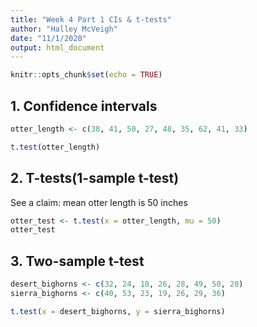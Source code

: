 ```yaml
---
title: "Week 4 Part 1 CIs & t-tests"
author: "Halley McVeigh"
date: "11/1/2020"
output: html_document
---
```


```r
knitr::opts_chunk$set(echo = TRUE)
```

## 1. Confidence intervals

```r
otter_length <- c(38, 41, 50, 27, 48, 35, 62, 41, 33)

t.test(otter_length)

```

## 2. T-tests(1-sample t-test)

See a claim: mean otter length is 50 inches

```r
otter_test <- t.test(x = otter_length, mu = 50)
otter_test
```

## 3. Two-sample t-test

```r
desert_bighorns <- c(32, 24, 18, 26, 28, 49, 50, 20)
sierra_bighorns <- c(40, 53, 23, 19, 26, 29, 36)

t.test(x = desert_bighorns, y = sierra_bighorns)
```




